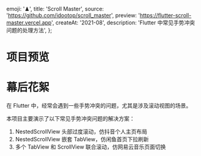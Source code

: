   emoji: '♟',
  title: 'Scroll Master',
  source: 'https://github.com/idootop/scroll_master',
  preview: 'https://flutter-scroll-master.vercel.app',
  createAt: '2021-08',
  description: 'Flutter 中常见手势冲突问题的处理方法',
};

# 项目预览


<AutoPlayVideo src={demo.src} alt="演示" />

# 幕后花絮

在 Flutter 中，经常会遇到一些手势冲突的问题，尤其是涉及滚动视图的场景。

本项目主要演示了以下常见手势冲突问题的解决方案：

1. NestedScrollView 头部过度滚动，仿抖音个人主页布局
2. NestedScrollView 嵌套 TabView，仿闲鱼首页下拉刷新
3. 多个 TabView 和 ScrollView 联合滚动，仿网易云音乐页面切换
